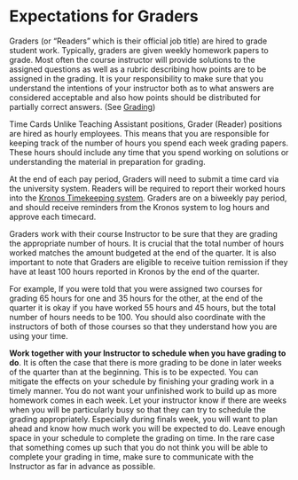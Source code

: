 # Expectations for Graders

Graders (or “Readers” which is their official job title) are hired to grade student work. Typically, graders are given weekly homework papers to grade. Most often the course instructor will provide solutions to the assigned questions as well as a rubric describing how points are to be assigned in the grading. It is your responsibility to make sure that you understand the intentions of your instructor both as to what answers are considered acceptable and also how points should be distributed for partially correct answers. (See [Grading](../Part_1_TA_Expectations/grading.qmd))

Time Cards Unlike Teaching Assistant positions, Grader (Reader) positions are hired as hourly employees. This means that you are responsible for keeping track of the number of hours you spend each week grading papers. These hours should include any time that you spend working on solutions or understanding the material in preparation for grading. 

At the end of each pay period, Graders will need to submit a time card via the university system.
Readers will be required to report their worked hours into the <a href="https://www.timekeeping.ucsb.edu/" target="_blank">Kronos Timekeeping system</a>. Graders are on a biweekly pay period, and should receive reminders from the Kronos system to log hours and approve each timecard. 

Graders work with their course Instructor to be sure that they are grading the appropriate number of hours. It is crucial that the total number of hours worked matches the amount budgeted at the end of the quarter. It is also important to note that Graders are eligible to receive tuition remission if they have at least 100 hours reported in Kronos by the end of the quarter. 

For example, If you were told that you were assigned two courses for grading 65 hours for one and 35 hours for the other, at the end of the quarter it is okay if you have worked 55 hours and 45 hours, but the total number of hours needs to be 100. You should also coordinate with the instructors of both of those courses so that they understand how you are using your time.

**Work together with your Instructor to schedule when you have grading to do**. It is often the case that there is more grading to be done in later weeks of the quarter than at the beginning. This is to be expected. You can mitigate the effects on your schedule by finishing your grading work in a timely manner. You do not want your unfinished work to build up as more homework comes in each week. Let your instructor know if there are weeks when you will be particularly busy so that they can try to schedule the grading appropriately.  Especially during finals week, you will want to plan ahead and know how much work you will be expected to do.  Leave enough space in your schedule to complete the grading on time. In the rare case that something comes up such that you do not think you will be able to complete your grading in time, make sure to communicate with the Instructor as far in advance as possible.